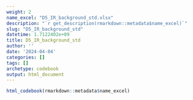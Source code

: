 ```yaml
---
weight: 2
name_excel: "D5_IR_background_std.xlsx"
description: "`r get_description(rmarkdown::metadata$name_excel)`"
slug: "D5_IR_background_std"
datetime: 1.7122402e+09
title: D5_IR_background_std
author: ''
date: '2024-04-04'
categories: []
tags: []
archetype: codebook
output: html_document
---
```


```r
html_codebook(rmarkdown::metadata$name_excel)
```
